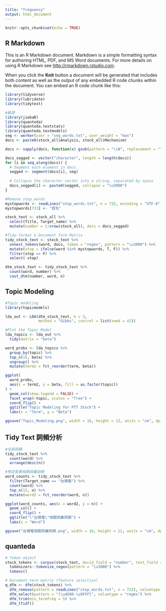 ```yaml
---
title: "frequency"
output: html_document
---
```

  
  ```r
knitr::opts_chunk$set(echo = TRUE)
```

## R Markdown

This is an R Markdown document. Markdown is a simple formatting syntax for authoring HTML, PDF, and MS Word documents. For more details on using R Markdown see <http://rmarkdown.rstudio.com>.

When you click the **Knit** button a document will be generated that includes both content as well as the output of any embedded R code chunks within the document. You can embed an R code chunk like this:
  
```r
library(tidyverse)
library(lubridate)
library(tidytext)
```

```r
#斷詞
library(jiebaR)
library(quanteda)
library(quanteda.textstats)
library(quanteda.textmodels)
seg <- worker(user = "seg_words.txt", user_weight = "max")
docs <- paste0(stock_all$Analysis, stock_all$Mechanism)

docs <- sapply(docs, function(x) gsub(pattern = "\\W", replacement = "", x = x))

docs_segged <- vector("character", length = length(docs))
for (i in seq_along(docs)) {
  # Segment each element in docs
  segged <- segment(docs[i], seg)
  
  # Collapse the character vector into a string, separated by space
  docs_segged[i] <- paste0(segged, collapse = "\u3000")
}

```

```r
#Remove stop_words
mystopwords <- readLines("stop_words.txt", n = 732, encoding = "UTF-8")
mystopwords[733] <- "首先"

stock_text <- stock_all %>%
  select(Title, Target_name) %>%
  mutate(number = 1:nrow(stock_all), docs = docs_segged)

#Tidy-format & Document Term Matrix
tidy_stock_text <- stock_text %>%
  unnest_tokens(word, docs, token = "regex", pattern = "\u3000") %>%
  mutate(stop = ifelse(word %in% mystopwords, T, F)) %>%
  filter(stop == F) %>%
  select(-stop)

dtm_stock_text <- tidy_stock_text %>%
  count(word, number) %>%
  cast_dtm(number, word, n)

```

## Topic Modeling

```r
#Topic modeling
library(topicmodels)

lda_out <- LDA(dtm_stock_text, k = 3,
               method = "Gibbs", control = list(seed = 42))
```

```r
#Plot the Topic Model
lda_topics <- lda_out %>% 
  tidy(matrix = "beta")

word_probs <- lda_topics %>% 
  group_by(topic) %>% 
  top_n(15, beta) %>% 
  ungroup() %>%
  mutate(term2 = fct_reorder(term, beta))

ggplot(
  word_probs, 
  aes(x = term2, y = beta, fill = as.factor(topic))
) +
  geom_col(show.legend = FALSE) +
  facet_wrap(~topic, scales = "free") +
  coord_flip() +
  ggtitle("Topic Modeling for PTT Stock") +
  labs(x = "Term", y = "Beta")

ggsave("Topic_Modeling.png", width = 16, height = 12, units = "cm", dpi = 300)

```

## Tidy Text 詞頻分析

```r
#全部詞頻
tidy_stock_text %>%
  count(word) %>%
  arrange(desc(n))
```

```r
#特定股票相關詞彙詞頻
word_counts <- tidy_stock_text %>%
  filter(Target_name == "台積電") %>%
  count(word) %>%
  top_n(15, n) %>%
  mutate(word2 = fct_reorder(word, n))

ggplot(word_counts, aes(x = word2, y = n)) +
  geom_col() +
  coord_flip() +
  ggtitle("\"台積電\"相關詞彙詞頻") +
  labs(x = "Word")

ggsave("台積電相關詞彙詞頻.png", width = 16, height = 12, units = "cm", dpi = 300)
```

## quanteda

```r
# Token object
stock_tokens <- corpus(stock_text, docid_field = "number", text_field = "docs") %>%
  tokenizers::tokenize_regex(pattern = "\u3000") %>%
  tokens()

# Document-term matrix (feature selection)
q_dfm <- dfm(stock_tokens) %>% 
  dfm_remove(pattern = readLines("stop_words.txt", n = 732), valuetype = "fixed") %>%
  dfm_select(pattern = "[\u4E00-\u9FFF]", valuetype = "regex") %>%
  dfm_trim(min_termfreq = 5) %>%
  dfm_tfidf()
```